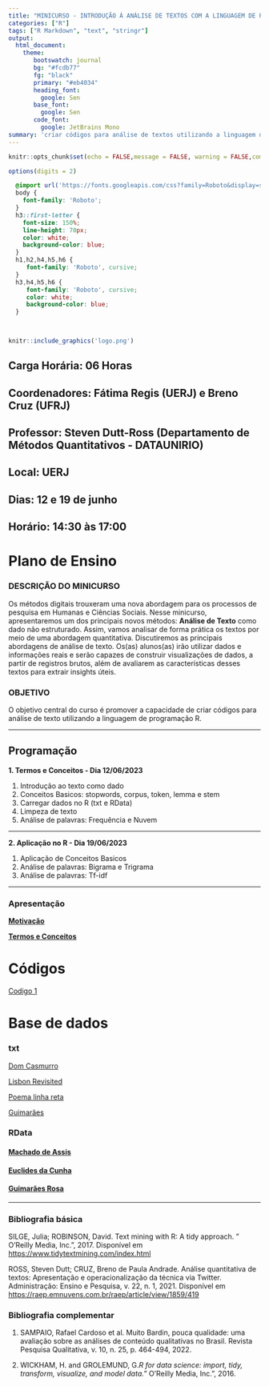 ```yaml
---
title: "MINICURSO - INTRODUÇÃO À ANÁLISE DE TEXTOS COM A LINGUAGEM DE PROGRAMAÇÃO R"
categories: ["R"]
tags: ["R Markdown", "text", "stringr"]
output:
  html_document:
    theme:
       bootswatch: journal
       bg: "#fcdb77"
       fg: "black"
       primary: "#eb4034"
       heading_font: 
         google: Sen
       base_font:
         google: Sen
       code_font:
         google: JetBrains Mono
summary: 'criar códigos para análise de textos utilizando a linguagem de programação R.'
---
```


```r
knitr::opts_chunk$set(echo = FALSE,message = FALSE, warning = FALSE,comment = NA)

options(digits = 2)
```

```css
  @import url('https://fonts.googleapis.com/css?family=Roboto&display=swap');
  body {
    font-family: 'Roboto';
  }
  h3::first-letter {
    font-size: 150%;
    line-height: 70px;
    color: white;
    background-color: blue;
  }
  h1,h2,h4,h5,h6 {
     font-family: 'Roboto', cursive;
  }
  h3,h4,h5,h6 {
     font-family: 'Roboto', cursive;
     color: white;
     background-color: blue;
  }

  

```
  

```r
knitr::include_graphics('logo.png')
```


## Carga Horária: 06 Horas

## Coordenadores:  Fátima Regis (UERJ) e Breno Cruz (UFRJ)

## Professor: Steven Dutt-Ross  (Departamento de Métodos Quantitativos - DATAUNIRIO)

## Local: UERJ

## Dias: 12 e 19 de junho

## Horário: 14:30 às 17:00


# Plano de Ensino



### DESCRIÇÃO DO MINICURSO


Os métodos digitais trouxeram uma nova abordagem para os processos de pesquisa em Humanas e Ciências Sociais. Nesse minicurso, apresentaremos um dos principais novos métodos: **Análise de Texto** como dado não estruturado. Assim, vamos analisar de forma prática os textos por meio de uma abordagem quantitativa. Discutiremos as principais abordagens de análise de texto. Os(as) alunos(as) irão utilizar dados e informações reais e serão capazes de construir visualizações de dados, a partir de registros brutos, além de avaliarem as características desses textos para extrair insights úteis.      

### OBJETIVO

O objetivo central do curso é promover a capacidade de criar códigos para análise de texto utilizando a linguagem de programação R.


*** 

## Programação

**1. Termos e Conceitos - Dia 12/06/2023**

1.  Introdução ao texto como dado
2.  Conceitos Basicos: stopwords, corpus, token, lemma e stem
3.  Carregar dados no R (txt e RData)  
4.  Limpeza de texto
5.  Análise de palavras: Frequência e Nuvem   

***

**2. Aplicação no R - Dia 19/06/2023**  

1. Aplicação de Conceitos Basicos   
2. Análise de palavras: Bigrama e Trigrama
3. Análise de palavras: Tf-idf   

*** 


### Apresentação

**[Motivação](https://giel-investigacao-eleitoral.github.io/analise_textos/apresentacao/motivacao#1)**  
  
**[Termos e Conceitos](https://giel-investigacao-eleitoral.github.io/analise_textos/apresentacao/#1)**


# Códigos 

[Codigo 1](https://raw.githubusercontent.com/DATAUNIRIO/minicurso_analise_texto/main/codigos/codigo_01.R)
   
# Base de dados 

### txt

[Dom Casmurro](https://raw.githubusercontent.com/DATAUNIRIO/minicurso_analise_texto/main/dados/txt/Dom_Casmurro.txt)

[Lisbon Revisited](https://raw.githubusercontent.com/DATAUNIRIO/minicurso_analise_texto/main/dados/txt/Fernando_Pessoa_Lisbon_Revisited.txt)
	
[Poema linha reta](https://raw.githubusercontent.com/DATAUNIRIO/minicurso_analise_texto/main/dados/txt/Fernando_Pessoa_Poema_linha_reta.txt)
	
[Guimarães](https://raw.githubusercontent.com/DATAUNIRIO/minicurso_analise_texto/main/dados/txt/obras_guimaraes.txt)

### RData

#### [Machado de Assis](https://github.com/DATAUNIRIO/minicurso_analise_texto/raw/main/dados/rdata/frases_dom_casmurro.RDATA)  
  
#### [Euclides da Cunha](https://github.com/DATAUNIRIO/minicurso_analise_texto/raw/main/dados/rdata/frases_sertoes.RDATA)   
   
#### [Guimarães Rosa](https://github.com/DATAUNIRIO/minicurso_analise_texto/raw/main/dados/rdata/frases_guimaraes_rosa.RData)  


***

### Bibliografia básica

SILGE, Julia; ROBINSON, David. Text mining with R: A tidy approach. " O'Reilly Media, Inc.", 2017. Disponível em [https://www.tidytextmining.com/index.html](https://www.tidytextmining.com/index.html)
  
ROSS, Steven Dutt; CRUZ, Breno de Paula Andrade. Análise quantitativa de textos: Apresentação e operacionalização da técnica via Twitter. Administração: Ensino e Pesquisa, v. 22, n. 1, 2021. Disponível em [https://raep.emnuvens.com.br/raep/article/view/1859/419](https://raep.emnuvens.com.br/raep/article/view/1859/419)


### Bibliografia complementar

1. SAMPAIO, Rafael Cardoso et al. Muito Bardin, pouca qualidade: uma avaliação sobre as análises de conteúdo qualitativas no Brasil. Revista Pesquisa Qualitativa, v. 10, n. 25, p. 464-494, 2022.

2. WICKHAM, H. and GROLEMUND, G.*R for data science: import, tidy, transform, visualize, and model data.*" O'Reilly Media, Inc.", 2016.


